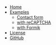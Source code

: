 - [Home](/)
- [Examples](/examples/)
  - [Contact form](/examples/contact-form/)
  - [with reCAPTCHA](/examples/recaptcha/)
  - [with Formik](/examples/formik/)
- [License](/license/)
- [GitHub](https://github.com/Pyrax/react-netlify-forms)
